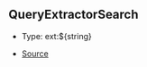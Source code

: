 ## QueryExtractorSearch

- Type: ext:\$\{string}

- [Source](https://github.com/Androz2091/discord-player/blob/fe42dd7/packages/discord-player/src/types/types.ts#L214)